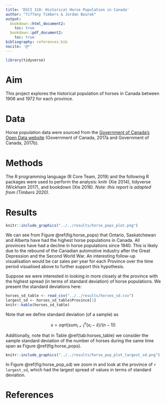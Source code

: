 ```yaml
---
title: 'DSCI 310: Historical Horse Population in Canada'
author: "Tiffany Timbers & Jordan Bourak"
output:
  bookdown::html_document2:
    toc: true
  bookdown::pdf_document2:
    toc: true
bibliography: references.bib
nocite: '@*'
---
```


```r
library(tidyverse)
```

# Aim

This project explores the historical population of horses in Canada between 1906 and 1972 for each province.

# Data

Horse population data were sourced from the [Government of Canada's Open Data website](http://open.canada.ca/en/open-data) (Government of Canada, 2017a and Government of Canada, 2017b).

# Methods

The R programming language (R Core Team, 2019) and the following R packages were used to perform the analysis: knitr (Xie 2014), tidyverse (Wickham 2017), and bookdown (Xie 2016). *Note: this report is adapted from (Timbers 2020).*

# Results

```r
knitr::include_graphics("../../results/horse_pops_plot.png")
```

We can see from Figure \@ref(fig:horse_pops) that Ontario, Saskatchewan and Alberta have had the highest horse populations in Canada. All provinces have had a decline in horse populations since 1940. This is likely due to the rebound of the Canadian automotive industry after the Great Depression and the Second World War. An interesting follow-up visualisation would be car sales per year for each Province over the time period visualised above to further support this hypothesis.

Suppose we were interested in looking in more closely at the province with the highest spread (in terms of standard deviation) of horse populations. We present the standard deviations here:

```r
horses_sd_table <- read_csv("../../results/horses_sd.csv")
largest_sd <- horses_sd_table$Province[1]
knitr::kable(horses_sd_table)
```

Note that we define standard deviation (of a sample) as

$$s = sqrt( sum_{i = 1}^n(x_i - \bar{x}) / (n-1))$$

Additionally, note that in Table \@ref(tab:horses_table) we consider the sample standard deviation of the number of horses during the same time span as Figure \@ref(fig:horse_pops).

```r
knitr::include_graphics("../../results/horse_pop_plot_largest_sd.png")
```

In Figure \@ref(fig:horse_pop_sd) we zoom in and look at the province of `r largest_sd`, which had the largest spread of values in terms of standard deviation.

# References
